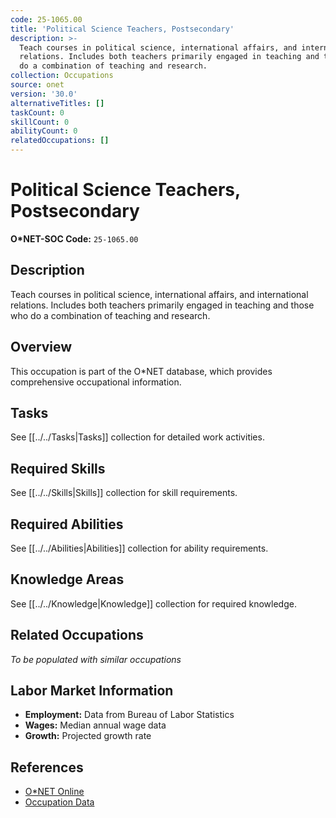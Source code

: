 ```yaml
---
code: 25-1065.00
title: 'Political Science Teachers, Postsecondary'
description: >-
  Teach courses in political science, international affairs, and international
  relations. Includes both teachers primarily engaged in teaching and those who
  do a combination of teaching and research.
collection: Occupations
source: onet
version: '30.0'
alternativeTitles: []
taskCount: 0
skillCount: 0
abilityCount: 0
relatedOccupations: []
---
```

# Political Science Teachers, Postsecondary

**O*NET-SOC Code:** `25-1065.00`

## Description

Teach courses in political science, international affairs, and international relations. Includes both teachers primarily engaged in teaching and those who do a combination of teaching and research.

## Overview

This occupation is part of the O*NET database, which provides comprehensive occupational information.

## Tasks

See [[../../Tasks|Tasks]] collection for detailed work activities.

## Required Skills

See [[../../Skills|Skills]] collection for skill requirements.

## Required Abilities

See [[../../Abilities|Abilities]] collection for ability requirements.

## Knowledge Areas

See [[../../Knowledge|Knowledge]] collection for required knowledge.

## Related Occupations

*To be populated with similar occupations*

## Labor Market Information

- **Employment:** Data from Bureau of Labor Statistics
- **Wages:** Median annual wage data
- **Growth:** Projected growth rate

## References

- [O*NET Online](https://www.onetonline.org/link/summary/25-1065.00)
- [Occupation Data](https://www.onetcenter.org/)
